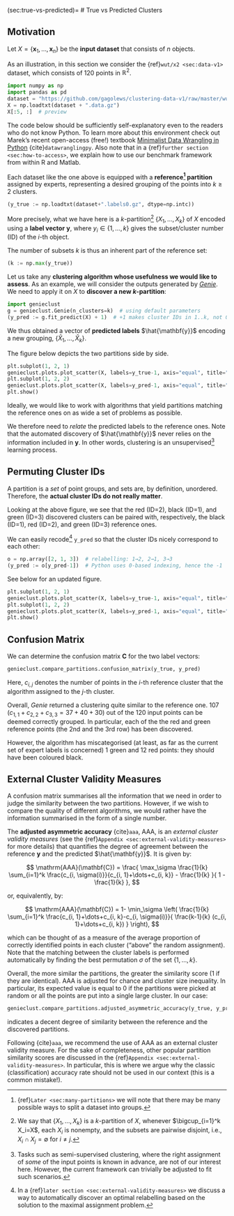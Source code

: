 (sec:true-vs-predicted)=
# True vs Predicted Clusters


## Motivation

Let $X=\{\mathbf{x}_1, \dots, \mathbf{x}_n\}$ be the **input dataset**
that consists of $n$ objects.

As an illustration, in this section we consider the {ref}`wut/x2 <sec:data-v1>`
dataset, which consists of 120 points in $\mathbb{R}^2$.

```python
import numpy as np
import pandas as pd
dataset = "https://github.com/gagolews/clustering-data-v1/raw/master/wut/x2"
X = np.loadtxt(dataset + ".data.gz")
X[:5, :]  # preview
```

::::{note}
The code below should be sufficiently self-explanatory even to the readers
who do not know Python. To learn more about this environment
check out Marek's recent open-access (free!) textbook
[Minimalist Data Wrangling in Python](https://datawranglingpy.gagolewski.com/)
{cite}`datawranglingpy`.
Also note that in a {ref}`further section <sec:how-to-access>`,
we explain how to use our benchmark framework from within R and Matlab.
::::


Each dataset like the one above is equipped with a
**reference[^footmanyreference] partition** assigned by experts, representing
a desired grouping of the points into $k \ge 2$ clusters.

[^footmanyreference]: {ref}`Later <sec:many-partitions>` we will note
    that there may be many possible ways to split a dataset into groups.



```python
(y_true := np.loadtxt(dataset+".labels0.gz", dtype=np.intc))
```


More precisely, what we have here is a
$k$-partition[^footpart] $\{X_1,\dots,X_k\}$ of $X$
encoded using a **label vector** $\mathbf{y}$, where
$y_i\in\{1,\dots,k\}$ gives the subset/cluster number (ID) of the $i$-th object.


[^footpart]: We say that $\{X_1,\dots,X_k\}$ is a $k$-partition of $X$,
    whenever $\bigcup_{i=1}^k X_i=X$, each $X_i$ is nonempty,
    and the subsets are pairwise disjoint, i.e., $X_i\cap X_j=\emptyset$
    for $i\neq j$.


The number of subsets $k$ is thus an inherent part of the
reference set:

```python
(k := np.max(y_true))
```

<!--
```python
np.histogram(y_true, return_count=True)
```

There are thus 50 points in the 1st cluster,
40 points in the 2nd group,
and 30 points in the 3rd set.
-->


Let us take any **clustering algorithm whose usefulness
we would like to assess**. As an example, we will consider the outputs
generated by [*Genie*](https://genieclust.gagolewski.com).
We need to apply it on $X$ to **discover a new $k$-partition**:

```python
import genieclust
g = genieclust.Genie(n_clusters=k)  # using default parameters
(y_pred := g.fit_predict(X) + 1)  # +1 makes cluster IDs in 1..k, not 0..(k-1)
```

We thus obtained a vector of **predicted labels** $\hat{\mathbf{y}}$
encoding a new grouping, $\{\hat{X}_1,\dots,\hat{X}_k\}$.

The figure below depicts the two partitions side by side.


```python
plt.subplot(1, 2, 1)
genieclust.plots.plot_scatter(X, labels=y_true-1, axis="equal", title="y_true")
plt.subplot(1, 2, 2)
genieclust.plots.plot_scatter(X, labels=y_pred-1, axis="equal", title="y_pred")
plt.show()
```

::::{important}
Ideally, we would like to work with algorithms that yield partitions
matching the reference ones on as wide a set of problems
as possible.
::::

We therefore need to *relate* the predicted labels to the reference ones.
Note that the automated discovery of $\hat{\mathbf{y}}$
never relies on the information included in $\mathbf{y}$.
In other words, clustering is an unsupervised[^footsemisupervised]
learning process.


[^footsemisupervised]: Tasks such as semi-supervised clustering,
    where the right assignment of *some* of the input points is known in
    advance, are not of our interest here. However, the current framework can
    trivially be adjusted to fit such scenarios.




## Permuting Cluster IDs

A partition is a *set* of point groups, and sets are, by definition, unordered.
Therefore, the **actual cluster IDs do not really matter**.


Looking at the above figure, we see that
the red (ID=2), black (ID=1), and green (ID=3) discovered clusters
can be paired with, respectively,
the black (ID=1), red (ID=2), and green (ID=3) reference ones.

We can easily recode[^footmanualrelabel] `y_pred`
so that the cluster IDs nicely correspond to each other:


```python
o = np.array([2, 1, 3])  # relabelling: 1→2, 2→1, 3→3
(y_pred := o[y_pred-1])  # Python uses 0-based indexing, hence the -1
```

See below for an updated figure.


```python
plt.subplot(1, 2, 1)
genieclust.plots.plot_scatter(X, labels=y_true-1, axis="equal", title="y_true")
plt.subplot(1, 2, 2)
genieclust.plots.plot_scatter(X, labels=y_pred-1, axis="equal", title="y_pred")
plt.show()
```


[^footmanualrelabel]: In a
    {ref}`later section <sec:external-validity-measures>` we discuss a way
    to automatically discover an optimal relabelling based on the solution
    to the maximal assignment problem.



## Confusion Matrix

We can determine the confusion matrix $\mathbf{C}$ for the two label vectors:

```python
genieclust.compare_partitions.confusion_matrix(y_true, y_pred)
```

Here, $c_{i, j}$ denotes the number of points in the $i$-th reference cluster
that the algorithm assigned to the $j$-th cluster.

Overall, *Genie* returned a clustering quite similar to the reference one.
107 ($c_{1,1}+c_{2, 2}+c_{3,3}=37+40+30$) out of the 120 input points
can be deemed correctly grouped. In particular, each of the the red and green
reference points (the 2nd and the 3rd row) has been discovered.

However, the algorithm has miscategorised (at least, as far as the current
set of expert labels is concerned) 1 green and 12 red points:
they should have been coloured black.



## External Cluster Validity Measures

A confusion matrix summarises all the information that we need
in order to judge the similarity between the two partitions. However,
if we wish to compare the quality of different algorithms,
we would rather have the information summarised in the form of a single number.


The **adjusted asymmetric accuracy** {cite}`aaa`, AAA,
is an *external cluster validity measures*
(see the {ref}`Appendix <sec:external-validity-measures>` for more details)
that quantifies the degree of agreement between the reference $\mathbf{y}$ and
the predicted $\hat{\mathbf{y}}$.
It is given by:

$$
\mathrm{AAA}(\mathbf{C})
=
\frac{
\max_\sigma \frac{1}{k} \sum_{i=1}^k \frac{c_{i, \sigma(i)}}{c_{i, 1}+\dots+c_{i, k}} - \frac{1}{k}
}{
1 - \frac{1}{k}
},
$$

or, equivalently, by:

$$
\mathrm{AAA}(\mathbf{C})
=
1-
\min_\sigma
\left(
\frac{1}{k}
\sum_{i=1}^k \frac{c_{i, 1}+\dots+c_{i, k}-c_{i, \sigma(i)}}{ \frac{k-1}{k} (c_{i, 1}+\dots+c_{i, k}) }
\right),
$$

which can be thought of as a measure of the average proportion of
correctly identified points in each cluster ("above" the random assignment).
Note that the matching between the cluster labels is performed
automatically by finding the best permutation $\sigma$
of the set $\{1,\dots,k\}$.

Overall, the more similar the partitions, the greater the similarity score
(1 if they are identical). AAA is adjusted for chance and cluster size
inequality. In particular, its expected value is equal to 0 if the partitions were
picked at random or all the points are put into a single large cluster.
In our case:

```python
genieclust.compare_partitions.adjusted_asymmetric_accuracy(y_true, y_pred)
```

indicates a decent degree of similarity between the reference
and the discovered partitions.


Following {cite}`aaa`, we recommend the use of AAA as an external cluster
validity measure. For the sake of completeness, other popular
partition similarity scores are discussed
in the {ref}`Appendix <sec:external-validity-measures>`.
In particular, this is where we argue why the classic (classification)
accuracy rate should not be used in our context (this is a common mistake!).
